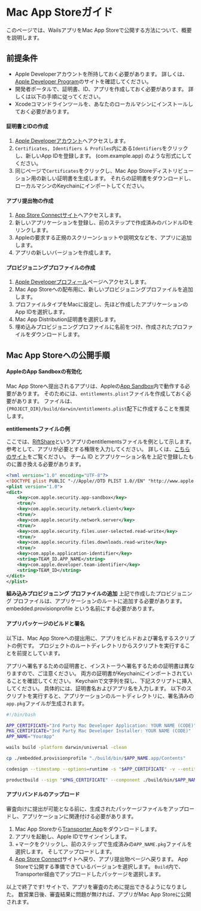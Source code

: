 # Mac App Storeガイド

このページでは、WailsアプリをMac App Storeで公開する方法について、概要を説明します。

## 前提条件

- Apple Developerアカウントを所持しておく必要があります。 詳しくは、[Apple Developer Program](https://developer.apple.com/support/compare-memberships/)のサイトを確認してください。
- 開発者ポータルで、証明書、ID、アプリを作成しておく必要があります。 詳しくは以下の手順に従ってください。
- Xcodeコマンドラインツールを、あなたのローカルマシンにインストールしておく必要があります。

#### 証明書とIDの作成

1. [Apple Developerアカウント](https://developer.apple.com/account/)へアクセスします。
2. `Certificates, Identifiers & Profiles`内にある`Identifiers`をクリックし、新しいApp IDを登録します。 (com.example.app) のような形式にしてください。
3. 同じページで`Certificates`をクリックし、Mac App Storeディストリビューション用の新しい証明書を生成します。  それらの証明書をダウンロードし、ローカルマシンのKeychainにインポートしてください。

#### アプリ提出物の作成

1. [App Store Connectサイト](https://appstoreconnect.apple.com/apps)へアクセスします。
2. 新しいアプリケーションを登録し、前のステップで作成済みのバンドルIDをリンクします。
3. Appleの要求する正規のスクリーンショットや説明文などを、アプリに追加します。
4. アプリの新しいバージョンを作成します。

#### プロビジョニングプロファイルの作成
1. [Apple Developerプロフィール](https://developer.apple.com/account/resources/profiles/list)ページへアクセスします。
2. Mac App Storeへの配布用に、新しいプロビジョニングプロファイルを追加します。
3. プロファイルタイプをMacに設定し、先ほど作成したアプリケーションのApp IDを選択します。
4. Mac App Distribution証明書を選択します。
5. 埋め込みプロビジョニングプロファイルに名前をつけ、作成されたプロファイルをダウンロードします。

## Mac App Storeへの公開手順

#### AppleのApp Sandboxの有効化

Mac App Storeへ提出されるアプリは、Appleの[App Sandbox](https://developer.apple.com/app-sandboxing/)内で動作する必要があります。 そのためには、`entitlements.plist`ファイルを作成しておく必要があります。 ファイルは、`{PROJECT_DIR}/build/darwin/entitlements.plist`配下に作成することを推奨します。

**entitlementsファイルの例**

ここでは、[RiftShare](https://github.com/achhabra2/riftshare)というアプリのentitlementsファイルを例として示します。 参考として、アプリが必要とする権限を入力してください。 詳しくは、[こちらのサイト](https://developer.apple.com/documentation/bundleresources/entitlements)をご覧ください。 チーム ID とアプリケーション名を上記で登録したものに置き換える必要があります。

```xml title="entitlements.plist"
<?xml version="1.0" encoding="UTF-8"?>
<!DOCTYPE plist PUBLIC "-//Apple//DTD PLIST 1.0//EN" "http://www.apple.com/DTDs/PropertyList-1.0.dtd">
<plist version="1.0">
<dict>
    <key>com.apple.security.app-sandbox</key>
    <true/>
    <key>com.apple.security.network.client</key>
    <true/>
    <key>com.apple.security.network.server</key>
    <true/>
    <key>com.apple.security.files.user-selected.read-write</key>
    <true/>
    <key>com.apple.security.files.downloads.read-write</key>
    <true/>
    <key>com.apple.application-identifier</key>
    <string>TEAM_ID.APP_NAME</string>
    <key>com.apple.developer.team-identifier</key>
    <string>TEAM_ID</string>
</dict>
</plist>
```

**組み込みプロビジョニング プロファイルの追加** 上記で作成したプロビジョニング プロファイルは、アプリケーションのルートに追加する必要があります。 embedded.provisionprofile という名前にする必要があります。

#### アプリパッケージのビルドと署名

以下は、Mac App Storeへの提出用に、アプリをビルドおよび署名するスクリプトの例です。 プロジェクトのルートディレクトリからスクリプトを実行することを前提としています。

アプリへ署名するための証明書と、インストーラへ署名するための証明書は異なりますので、ご注意ください。 両方の証明書がKeychainにインポートされていることを確認してください。 Keychainで文字列を探し、下記スクリプトに挿入してください。 具体的には、証明書名およびアプリ名を入力します。 以下のスクリプトを実行すると、アプリケーションのルートディレクトリに、署名済みの`app.pkg`ファイルが生成されます。

```bash title="macappstore-build.sh"
#!/bin/bash

APP_CERTIFICATE="3rd Party Mac Developer Application: YOUR NAME (CODE)"
PKG_CERTIFICATE="3rd Party Mac Developer Installer: YOUR NAME (CODE)"
APP_NAME="YourApp"

wails build -platform darwin/universal -clean

cp ./embedded.provisionprofile "./build/bin/$APP_NAME.app/Contents"

codesign --timestamp --options=runtime -s "$APP_CERTIFICATE" -v --entitlements ./build/darwin/entitlements.plist ./build/bin/$APP_NAME.app

productbuild --sign "$PKG_CERTIFICATE" --component ./build/bin/$APP_NAME.app /Applications ./$APP_NAME.pkg
```

#### アプリバンドルのアップロード

審査向けに提出が可能となる前に、生成されたパッケージファイルをアップロードし、アプリケーションに関連付ける必要があります。

1. Mac App Storeから[Transporter App](https://apps.apple.com/us/app/transporter/id1450874784)をダウンロードします。
2. アプリを起動し、Apple IDでサインインします。
3. +マークをクリックし、前のステップで生成済みの`APP_NAME.pkg`ファイルを選択します。 そしてアップロードします。
4. [App Store Connect](https://appstoreconnect.apple.com/apps)サイトへ戻り、アプリ提出物ページへ戻ります。 App Storeで公開する準備できているバージョンを選択します。 `Build`内で、Transporter経由でアップロードしたパッケージを選択します。

以上で終了です! サイトで、アプリを審査のために提出できるようになりました。 数営業日後、審査結果に問題が無ければ、アプリがMac App Storeに公開されます。 
